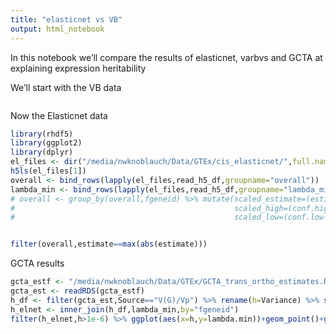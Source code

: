 ```yaml
---
title: "elasticnet vs VB"
output: html_notebook
---
```


In this notebook we'll compare the results of elasticnet, varbvs and GCTA at explaining expression heritability


We'll start with the VB data
```r




```


Now the Elasticnet data

```r
library(rhdf5)
library(ggplot2)
library(dplyr)
el_files <- dir("/media/nwknoblauch/Data/GTEx/cis_elasticnet/",full.names = T)
h5ls(el_files[1])
overall <- bind_rows(lapply(el_files,read_h5_df,groupname="overall"))
lambda_min <- bind_rows(lapply(el_files,read_h5_df,groupname="lambda_min"))
# overall <- group_by(overall,fgeneid) %>% mutate(scaled_estimate=(estimate-mean(estimate))/var(estimate),
#                                                 scaled_high=(conf.high-mean(conf.high))/var(conf.high),
#                                                 scaled_low=(conf.low-mean(conf.low))/var(conf.low))



```

```r
filter(overall,estimate==max(abs(estimate)))
```

GCTA results
```r
gcta_estf <- "/media/nwknoblauch/Data/GTEx/GCTA_trans_ortho_estimates.RDS"
gcta_est <- readRDS(gcta_estf)
h_df <- filter(gcta_est,Source=="V(G)/Vp") %>% rename(h=Variance) %>% select(-Source)
h_elnet <- inner_join(h_df,lambda_min,by="fgeneid")
filter(h_elnet,h>1e-6) %>% ggplot(aes(x=h,y=lambda.min))+geom_point()+geom_smooth()

```

